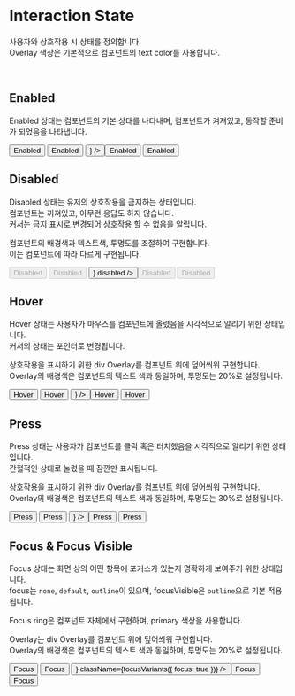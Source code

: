 


<Meta title="Token/InteractionState" />

<br />
<br />
<br />
<br />

# Interaction State

사용자와 상호작용 시 상태를 정의합니다.  
Overlay 색상은 기본적으로 컴포넌트의 text color를 사용합니다.

<br />

## Enabled

Enabled 상태는 컴포넌트의 기본 상태를 나타내며, 컴포넌트가 켜져있고, 동작할 준비가 되었음을 나타냅니다.

<Canvas withSource="none">
  <StoryWrapper>
    <Button variant="primary">Enabled</Button>
    <Button>Enabled</Button>
    <Button isIconButton label="활성 버튼" icon={<Icon icon="moon" />} />
    <Button variant="error">Enabled</Button>
    <Button variant="text">Enabled</Button>
  </StoryWrapper>
</Canvas>

## Disabled

Disabled 상태는 유저의 상호작용을 금지하는 상태입니다.  
컴포넌트는 꺼져있고, 아무런 응답도 하지 않습니다.  
커서는 금지 표시로 변경되어 상호작용 할 수 없음을 알립니다.

컴포넌트의 배경색과 텍스트색, 투명도를 조절하여 구현합니다.  
이는 컴포넌트에 따라 다르게 구현됩니다.

<Canvas withSource="none">
  <StoryWrapper>
    <Button variant="primary" disabled>
      Disabled
    </Button>
    <Button disabled>Disabled</Button>
    <Button isIconButton label="비활성 버튼" icon={<Icon icon="moon" />} disabled />
    <Button variant="error" disabled>
      Disabled
    </Button>
    <Button variant="text" disabled>
      Disabled
    </Button>
  </StoryWrapper>
</Canvas>

## Hover

Hover 상태는 사용자가 마우스를 컴포넌트에 올렸음을 시각적으로 알리기 위한 상태입니다.  
커서의 상태는 포인터로 변경됩니다.

상호작용을 표시하기 위한 div Overlay를 컴포넌트 위에 덮어씌워 구현합니다.  
Overlay의 배경색은 컴포넌트의 텍스트 색과 동일하며, 투명도는 20%로 설정됩니다.

<Canvas withSource="none">
  <Story
    storyName="Hover"
    name="Hover"
    parameters={{
      pseudo: {
        hover: true,
      },
    }}
  >
    <StoryWrapper>
      <Button variant="primary">Hover</Button>
      <Button>Hover</Button>
      <Button isIconButton label="Hover 버튼" icon={<Icon icon="moon" />} />
      <Button variant="error">Hover</Button>
      <Button variant="text">Hover</Button>
    </StoryWrapper>
  </Story>
</Canvas>

## Press

Press 상태는 사용자가 컴포넌트를 클릭 혹은 터치했음을 시각적으로 알리기 위한 상태입니다.  
간혈적인 상태로 눌렀을 때 잠깐만 표시됩니다.

상호작용을 표시하기 위한 div Overlay를 컴포넌트 위에 덮어씌워 구현합니다.  
Overlay의 배경색은 컴포넌트의 텍스트 색과 동일하며, 투명도는 30%로 설정됩니다.

<Canvas withSource="none">
  <Story
    storyName="Press"
    name="Press"
    parameters={{
      pseudo: {
        active: true,
      },
    }}
  >
    <StoryWrapper>
      <Button variant="primary">Press</Button>
      <Button>Press</Button>
      <Button isIconButton label="Press 버튼" icon={<Icon icon="moon" />} />
      <Button variant="error">Press</Button>
      <Button variant="text">Press</Button>
    </StoryWrapper>
  </Story>
</Canvas>

## Focus & Focus Visible

Focus 상태는 화면 상의 어떤 항목에 포커스가 있는지 명확하게 보여주기 위한 상태입니다.  
focus는 `none`, `default`, `outline`이 있으며, focusVisible은 `outline`으로 기본 적용됩니다.

Focus ring은 컴포넌트 자체에서 구현하며, primary 색상을 사용합니다.

Overlay는 div Overlay를 컴포넌트 위에 덮어씌워 구현합니다.  
Overlay의 배경색은 컴포넌트의 텍스트 색과 동일하며, 투명도는 20%로 설정됩니다.

<Canvas withSource="none">
  <Story
    storyName="Focus"
    name="Focus"
    parameters={{
      pseudo: {
        focusVisible: true,
      },
    }}
  >
    <StoryWrapper>
      <Button variant="primary" className={focusVariants({ focus: true })}>
        Focus
      </Button>
      <Button className={focusVariants({ focus: true })}>Focus</Button>
      <Button
        isIconButton
        label="focus 버튼"
        icon={<Icon icon="moon" />}
        className={focusVariants({ focus: true })}
      />
      <Button variant="error" className={focusVariants({ focus: true })}>
        Focus
      </Button>
      <Button variant="text" className={focusVariants({ focus: true })}>
        Focus
      </Button>
    </StoryWrapper>
  </Story>
</Canvas>
